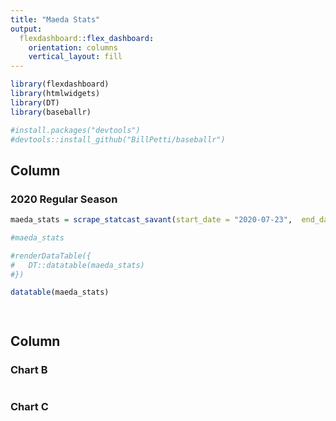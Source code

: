 ```yaml
---
title: "Maeda Stats"
output: 
  flexdashboard::flex_dashboard:
    orientation: columns
    vertical_layout: fill
---
```


```r
library(flexdashboard)
library(htmlwidgets)
library(DT)
library(baseballr)

#install.packages("devtools")
#devtools::install_github("BillPetti/baseballr")
```

Column {data-width=750}
-----------------------------------------------------------------------

### 2020 Regular Season

```r
maeda_stats = scrape_statcast_savant(start_date = "2020-07-23",  end_date = "2020-09-27", player_type = "pitcher", playerid = 628317)

#maeda_stats

#renderDataTable({
#   DT::datatable(maeda_stats)
#})

datatable(maeda_stats)




```

Column {data-width=350}
-----------------------------------------------------------------------

### Chart B

```r

```

### Chart C

```r

```

